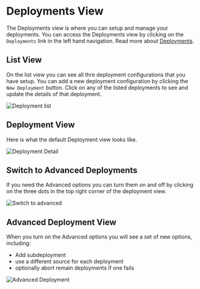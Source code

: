 # Deployments View

The Deployments view is where you can setup and manage your deployments. You can access the Deployments view by clicking on the `Deployments` link in the left hand navigation. Read more about [Deployments](/concepts/deployments).

## List View

On the list view you can see all thre deployment configurations that you have setup. You can add a new deployment configuration by clicking the `New Deployment` button. Click on any of the listed deployments to see and update the details of that deployment.

![Deployment list](/img/ottodeploy/deployments-list.png)

## Deployment View

Here is what the default Deployment view looks like.

![Deployment Detail](/img/ottodeploy/simple-deployment.png)

## Switch to Advanced Deployments

If you need the Advanced options you can turn them on and off by clicking on the three dots in the top right corner of the deployment view.

![Switch to advanced](/img/ottodeploy/switch-to-adv.png)

## Advanced Deployment View

When you turn on the Advanced options you will see a set of new options, including:

- Add subdeployment
- use a different source for each deployment
- optionally abort remain deployments if one fails

![Advanced Deployment](/img/ottodeploy/advanced-dep.png)

